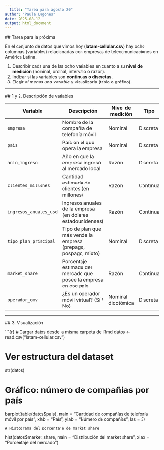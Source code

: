 ```yaml
---
  title: "Tarea para agosto 20"
author: "Paula Lugones"
date: 2025-08-12
output: html_document
---
```


\## Tarea para la próxima

En el conjunto de datos que vimos hoy (**latam-cellular.csv**) hay ocho columnas (variables) relacionadas con empresas de telecomunicaciones en América Latina.

1.  Describir cada una de las ocho variables en cuanto a su **nivel de medición** (nominal, ordinal, intervalo o razón).\
2.  Indicar si las variables son **continuas o discretas**.\
3.  Elegir *al menos una variable* y visualizarla (tabla o gráfico).

------------------------------------------------------------------------

\## 1 y 2. Descripción de variables

| Variable | Descripción | Nivel de medición | Tipo |
|----|----|----|----|
| `empresa` | Nombre de la compañía de telefonía móvil | Nominal | Discreta |
| `pais` | País en el que opera la empresa | Nominal | Discreta |
| `anio_ingreso` | Año en que la empresa ingresó al mercado local | Razón | Discreta |
| `clientes_millones` | Cantidad estimada de clientes (en millones) | Razón | Continua |
| `ingresos_anuales_usd` | Ingresos anuales de la empresa (en dólares estadounidenses) | Razón | Continua |
| `tipo_plan_principal` | Tipo de plan que más vende la empresa (prepago, pospago, mixto) | Nominal | Discreta |
| `market_share` | Porcentaje estimado del mercado que posee la empresa en ese país | Razón | Continua |
| `operador_omv` | ¿Es un operador móvil virtual? (Sí / No) | Nominal dicotómica | Discreta |

------------------------------------------------------------------------

\## 3. Visualización

\`\`\`{r} \# Cargar datos desde la misma carpeta del Rmd datos \<- read.csv("latam-cellular.csv")

# Ver estructura del dataset

str(datos)

# Gráfico: número de compañías por país

barplot(table(datos\$pais), main = "Cantidad de compañías de telefonía móvil por país", xlab = "País", ylab = "Número de compañías", las = 3)

```         
# Histograma del porcentaje de market share
```

hist(datos\$market_share, main = "Distribución del market share", xlab = "Porcentaje del mercado")
